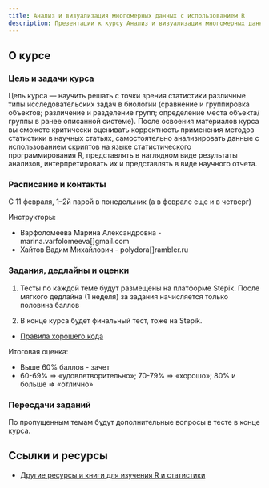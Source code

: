 ```yaml
---
title: Анализ и визуализация многомерных данных с использованием R
description: Презентации к курсу Анализ и визуализация многомерных данных с использованием R
---
```

 
## О курсе

### Цель и задачи курса

Цель курса — научить решать с точки зрения статистики различные типы исследовательских задач в биологии (сравнение и группировка объектов; различение и разделение групп; определение места объекта/группы в ранее описанной системе). После освоения материалов курса вы сможете критически оценивать корректность применения методов статистики в научных статьях, самостоятельно анализировать данные с использованием скриптов на языке статистического программирования R, представлять в наглядном виде результаты анализов, интерпретировать их и представлять в виде научного отчета.

### Расписание и контакты

С 11 февраля, 1--2й парой в понедельник (а в феврале еще и в четверг)

Инструкторы: 

- Варфоломеева Марина Александровна -  marina.varfolomeeva[]gmail.com
- Хайтов Вадим Михайлович - polydora[]rambler.ru


### Задания, дедлайны и оценки


(1) Тесты по каждой теме будут размещены на платформе Stepik. После мягкого дедлайна (1 неделя) за задания начисляется только половина баллов

(2) В конце курса будет финальный тест, тоже на Stepik.

- [Правила хорошего кода](coding_practices.html)

Итоговая оценка:

- Выше 60% баллов - зачет
- 60-69% => «удовлетворительно»; 70-79% => «хорошо»; 80% и больше => «отлично»

### Пересдачи заданий

По пропущенным темам будут дополнительные вопросы в тесте в конце курса.

## Ссылки и ресурсы

<!-- - [Исходный код в RMarkdown](http://github.com/varmara/multivar) -->
- [Другие ресурсы и книги для изучения R и статистики](resources.html)

<!--

- [Как и где можно найти помощь с R и статистикой](more_help.html)

-->
